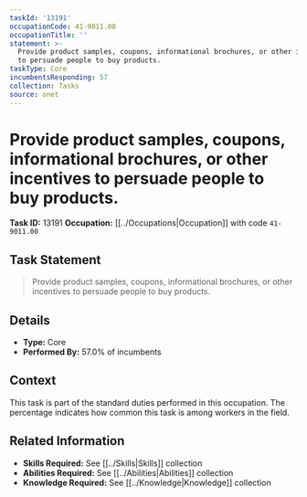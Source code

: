 ```yaml
---
taskId: '13191'
occupationCode: 41-9011.00
occupationTitle: ''
statement: >-
  Provide product samples, coupons, informational brochures, or other incentives
  to persuade people to buy products.
taskType: Core
incumbentsResponding: 57
collection: Tasks
source: onet
---
```

# Provide product samples, coupons, informational brochures, or other incentives to persuade people to buy products.

**Task ID:** 13191
**Occupation:** [[../Occupations|Occupation]] with code `41-9011.00`

## Task Statement

> Provide product samples, coupons, informational brochures, or other incentives to persuade people to buy products.

## Details

- **Type:** Core
- **Performed By:** 57.0% of incumbents

## Context

This task is part of the standard duties performed in this occupation. The percentage indicates how common this task is among workers in the field.

## Related Information

- **Skills Required:** See [[../Skills|Skills]] collection
- **Abilities Required:** See [[../Abilities|Abilities]] collection
- **Knowledge Required:** See [[../Knowledge|Knowledge]] collection
